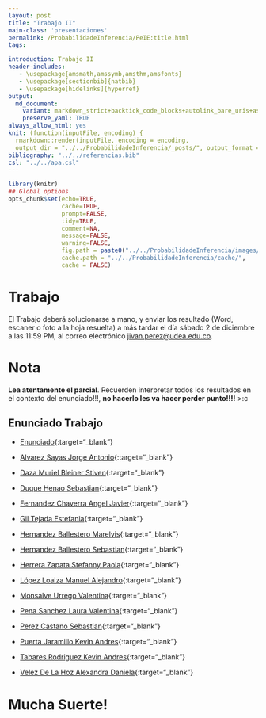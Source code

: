 ```yaml
---
layout: post
title: "Trabajo II"
main-class: 'presentaciones'
permalink: /ProbabilidadeInferencia/PeIE:title.html
tags:

introduction: Trabajo II
header-includes:
   - \usepackage{amsmath,amssymb,amsthm,amsfonts}
   - \usepackage[sectionbib]{natbib}
   - \usepackage[hidelinks]{hyperref}
output:
  md_document:
    variant: markdown_strict+backtick_code_blocks+autolink_bare_uris+ascii_identifiers+tex_math_single_backslash
    preserve_yaml: TRUE
always_allow_html: yes   
knit: (function(inputFile, encoding) {
  rmarkdown::render(inputFile, encoding = encoding,
  output_dir = "../../ProbabilidadeInferencia/_posts/", output_format = "all"  ) })
bibliography: "../../referencias.bib"
csl: "../../apa.csl"
---
```


```r
library(knitr)
## Global options
opts_chunk$set(echo=TRUE,
               cache=TRUE,
               prompt=FALSE,
               tidy=TRUE,
               comment=NA,
               message=FALSE,
               warning=FALSE,
               fig.path = paste0("../../ProbabilidadeInferencia/images/", "Trabajo II"),
               cache.path = "../../ProbabilidadeInferencia/cache/",
               cache = FALSE)

```

# Trabajo
El Trabajo deberá solucionarse a mano, y enviar los resultado (Word, escaner o foto a la hoja resuelta) a más tardar el día sábado 2 de diciembre a las 11:59 PM, al correo electrónico <a target="_blank" href="mailto:jivan.perez@udea.edu.co"> jivan.perez@udea.edu.co</a>. 

# Nota
**Lea atentamente el parcial**. Recuerden interpretar todos los resultados en el contexto del enunciado!!!, **no hacerlo les va hacer perder punto!!!!** >:c

## Enunciado Trabajo
* [Enunciado](https://github.com/jiperezga/jiperezga.github.io/raw/master/Dataset/Trabajo/Trabajo.pdf){:target="_blank"}


* [Alvarez Sayas Jorge Antonio](https://github.com/jiperezga/jiperezga.github.io/raw/master/Dataset/Trabajo/1067282445.pdf){:target="_blank"}
* [Daza Muriel Bleiner Stiven](https://github.com/jiperezga/jiperezga.github.io/raw/master/Dataset/Trabajo/1001945591.pdf){:target="_blank"}
* [Duque Henao Sebastian](https://github.com/jiperezga/jiperezga.github.io/raw/master/Dataset/Trabajo/1011510104.pdf){:target="_blank"}
* [Fernandez Chaverra Angel Javier](https://github.com/jiperezga/jiperezga.github.io/raw/master/Dataset/Trabajo/1000206530.pdf){:target="_blank"}
* [Gil Tejada Estefania](https://github.com/jiperezga/jiperezga.github.io/raw/master/Dataset/Trabajo/1000556567.pdf){:target="_blank"}
* [Hernandez Ballestero Marelvis](https://github.com/jiperezga/jiperezga.github.io/raw/master/Dataset/Trabajo/1063718105.pdf){:target="_blank"}
* [Hernandez Ballestero Sebastian](https://github.com/jiperezga/jiperezga.github.io/raw/master/Dataset/Trabajo/1063718104.pdf){:target="_blank"}
* [Herrera Zapata Stefanny Paola](https://github.com/jiperezga/jiperezga.github.io/raw/master/Dataset/Trabajo/1007109668.pdf){:target="_blank"}
* [López Loaiza Manuel Alejandro](https://github.com/jiperezga/jiperezga.github.io/raw/master/Dataset/Trabajo/1036686967.pdf){:target="_blank"}
* [Monsalve Urrego Valentina](https://github.com/jiperezga/jiperezga.github.io/raw/master/Dataset/Trabajo/1000759535.pdf){:target="_blank"}
* [Pena Sanchez Laura Valentina](https://github.com/jiperezga/jiperezga.github.io/raw/master/Dataset/Trabajo/1097490614.pdf){:target="_blank"}
* [Perez Castano Sebastian](https://github.com/jiperezga/jiperezga.github.io/raw/master/Dataset/Trabajo/1013457380.pdf){:target="_blank"}
* [Puerta Jaramillo Kevin Andres](https://github.com/jiperezga/jiperezga.github.io/raw/master/Dataset/Trabajo/1001470627.pdf){:target="_blank"}
* [Tabares Rodriguez Kevin Andres](https://github.com/jiperezga/jiperezga.github.io/raw/master/Dataset/Trabajo/1007330441.pdf){:target="_blank"}
* [Velez De La Hoz Alexandra Daniela](https://github.com/jiperezga/jiperezga.github.io/raw/master/Dataset/Trabajo/1129526888.pdf){:target="_blank"}


<h1> Mucha Suerte! </h1>



